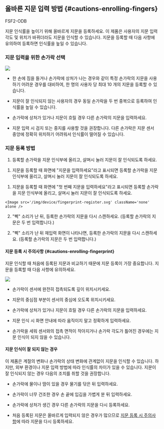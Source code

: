 ## 올바른 지문 입력 방법 {#cautions-enrolling-fingers}

<Include product='facestation_f2'>

<p className="deviceonly">FSF2-ODB</p>

</Include>

지문 인식률을 높이기 위해 올바르게 지문을 등록하세요. 이 제품은 사용자의 지문 입력 각도 및 위치가 바뀌더라도 지문을 인식할 수 있습니다. 지문을 등록할 때 다음 사항에 유의하여 등록하면 인식률을 높일 수 있습니다.

### 지문 입력을 위한 손가락 선택

<Image src='/img/device/fingerprint-selection.svg' className='none' alone />

* 한 손에 짐을 들거나 손가락에 상처가 나는 경우와 같이 특정 손가락의 지문을 사용하기 어려운 경우를 대비하여, 한 명의 사용자 당 최대 10 개의 지문을 등록할 수 있습니다.

* 지문이 잘 인식되지 않는 사용자의 경우 동일 손가락을 두 번 중복으로 등록하여 인식률을 높일 수 있습니다.

* 손가락에 상처가 있거나 지문이 흐릴 경우 다른 손가락의 지문을 입력하세요.

* 지문 입력 시 검지 또는 중지를 사용할 것을 권장합니다. 다른 손가락은 지문 센서 중앙에 정확히 위치하기 어려워서 인식률이 떨어질 수 있습니다.	

### 지문 등록 방법

<Include product='bioentry_r2,bioentry_w2,bioentry_p2'>

1. 등록할 손가락을 지문 인식부에 올리고, 살며시 눌러 지문이 잘 인식되도록 하세요.

</Include>

<Include product='xstation_2,biostation_l2,biostation_2,biostation_a2,biolite_n2,facestation_f2'>

1. 지문을 등록할 때 화면에 "지문을 입력하세요"라고 표시되면 등록할 손가락을 지문 인식부에 올리고, 살며시 눌러 지문이 잘 인식되도록 하세요.

</Include>

<Include product='biostation_2a'>

1. 지문을 등록할 때 화면에 "첫 번째 지문을 입력하세요"라고 표시되면 등록할 손가락을 지문 인식부에 올리고, 살며시 눌러 지문이 잘 인식되도록 하세요.

</Include>

    <Image src='/img/device/fingerprint-register.svg' className='none' alone />

<Include product='bioentry_r2,bioentry_w2,bioentry_p2'>

2. "삑" 소리가 난 뒤, 등록한 손가락의 지문을 다시 스캔하세요. (등록할 손가락의 지문은 두 번 입력합니다.)

</Include>

<Include product='xstation_2,biostation_l2,biostation_2,biostation_a2,biolite_n2,facestation_f2,biostation_2a'>

2. "삑" 소리가 난 뒤 재입력 화면이 나타나면, 등록한 손가락의 지문을 다시 스캔하세요. (등록할 손가락의 지문은 두 번 입력합니다.)

</Include>

#### 지문 등록 시 주의사항 {#cautions-enrolling-fingerprint}

지문 인식할 때 처음에 등록된 지문과 비교하기 때문에 지문 등록이 가장 중요합니다. 지문을 등록할 때 다음 사항에 유의하세요.

<Image src='/img/device/fingerprint-authentication.svg' className='none' alone />

* 손가락이 센서에 완전히 접촉되도록 깊이 위치시키세요.

* 지문의 중심점 부분이 센서의 중심에 오도록 위치시키세요.

* 손가락에 상처가 있거나 지문이 흐릴 경우 다른 손가락의 지문을 입력하세요.

* 지문 인식 시 화면 안내에 따라 움직이지 말고 정확하게 입력하세요.

* 손가락을 세워 센서와의 접촉 면적이 작아지거나 손가락 각도가 틀어진 경우에는 지문 인식이 되지 않을 수 있습니다.

#### 지문 인식이 잘 되지 않는 경우

이 제품은 계절의 변화나 손가락의 상태 변화에 관계없이 지문을 인식할 수 있습니다. 하지만, 외부 환경이나 지문 입력 방법에 따라 인식률의 차이가 있을 수 있습니다. 지문이 잘 인식되지 않는 경우 다음의 조치를 취할 것을 권장합니다.

* 손가락에 물이나 땀이 있을 경우 물기를 닦은 뒤 입력하세요.

* 손가락이 너무 건조한 경우 손 끝에 입김을 가볍게 분 뒤 입력하세요.

* 손가락에 상처가 생긴 경우 다른 손가락의 지문을 다시 등록하세요.

* 처음 등록된 지문은 올바르게 입력되지 않은 경우가 많으므로 [지문 등록 시 주의사항](#cautions-enrolling-fingerprint)에 따라 지문을 다시 등록하세요.